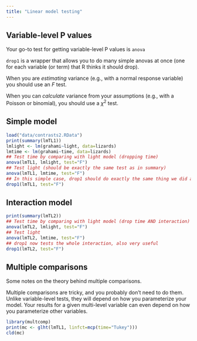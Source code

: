 ```yaml
---
title: "Linear model testing"
---
```


## Variable-level P values

Your go-to test for getting variable-level P values is `anova`

`drop1` is a wrapper that allows you to do many simple anovas at once (one for each variable (or term) that R thinks it should drop).

When you are *estimating* variance (e.g., with a normal response variable) you should use an $F$ test.

When you can *calculate* variance from your assumptions (e.g., with a Poisson or binomial), you should use a $\chi^2$ test.

## Simple model

```r
load("data/contrasts2.RData")
print(summary(lmTL1))
lmlight <- lm(grahami~light, data=lizards)
lmtime <- lm(grahami~time, data=lizards)
## Test time by comparing with light model (dropping time)
anova(lmTL1, lmlight, test="F")
## Test light (should be exactly the same test as in summary)
anova(lmTL1, lmtime, test="F")
## In this simple case, drop1 should do exactly the same thing we did above
drop1(lmTL1, test="F")
```

## Interaction model

```r
print(summary(lmTL2))
## Test time by comparing with light model (drop time AND interaction)
anova(lmTL2, lmlight, test="F")
## Test light
anova(lmTL2, lmtime, test="F")
## drop1 now tests the whole interaction, also very useful
drop1(lmTL2, test="F")
```

## Multiple comparisons

Some notes on the theory behind multiple comparisons.

Multiple comparisons are tricky, and you probably don't need to do them.  Unlike variable-level tests, they will depend on how you parameterize your model.  Your results for a given multi-level variable can even depend on how you parameterize other variables.

```r
library(multcomp)
print(mc <- glht(lmTL1, linfct=mcp(time="Tukey")))
cld(mc)
```

